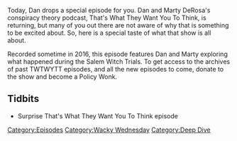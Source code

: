 {{Episode
    | title           = TWTWYTT Special
    | caption         = [https://knowledgefight.libsyn.com/knowledge-fight-twtwytt-special Listen to this episode on Libsyn]
    | episodeNumber   = S004
    | length          = 01:43:32
    | airDate         = July 12, 2017
    | episodeType     = [[:Category:Wacky Wednesday|Wacky Wednesday]], [[:Category:Deep Dive|Deep Dive]]
    | appearance      = [[Marty DeRosa]]
    | previousEpisode = [[62: August 19-26, 2015]]
    | nextEpisode     = [[63: July 12, 2017]]
}}

{{Stub}}

Today, Dan drops a special episode for you. Dan and Marty DeRosa's conspiracy theory podcast, That's What They Want You To Think, is returning, but many of you out there are not aware of why that is something to be excited about. So, here is a special taste of what that show is all about.

Recorded sometime in 2016, this episode features Dan and Marty exploring what happened during the Salem Witch Trials. To get access to the archives of past TWTWYTT episodes, and all the new episodes to come, donate to the show and become a Policy Wonk.

==Tidbits==

*Surprise That's What They Want You To Think episode

[[Category:Episodes]]
[[Category:Wacky Wednesday]]
[[Category:Deep Dive]]